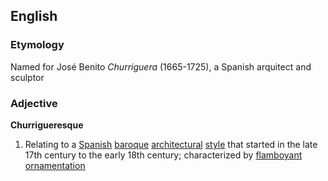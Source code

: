 ==English==
===Etymology===
Named for José Benito ''Churriguera'' (1665-1725), a Spanish arquitect and sculptor
===Adjective===
'''Churrigueresque'''
# Relating to a [[Spanish]] [[baroque]] [[architectural]] [[style]] that started in the late 17th century to the early 18th century; characterized by [[flamboyant]] [[ornamentation]]